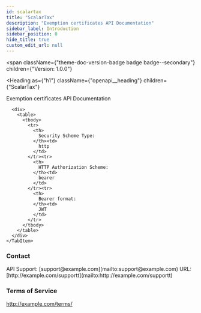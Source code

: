 ```yaml
---
id: scalartax
title: "ScalarTax"
description: "Exemption certificates API Documentation"
sidebar_label: Introduction
sidebar_position: 0
hide_title: true
custom_edit_url: null
---
```



<span
  className={"theme-doc-version-badge badge badge--secondary"}
  children={"Version: 1.0.0"}
>
</span>

<Heading
  as={"h1"}
  className={"openapi__heading"}
  children={"ScalarTax"}
>
</Heading>



Exemption certificates API Documentation

<div
  style={{"marginBottom":"2rem"}}
>
  <Heading
    id={"authentication"}
    as={"h2"}
    className={"openapi-tabs__heading"}
    children={"Authentication"}
  >
  </Heading><SchemaTabs
    className={"openapi-tabs__security-schemes"}
  >
    <TabItem
      label={"HTTP: Bearer Auth"}
      value={"BearerAuth"}
    >
      
      
      
      
      <div>
        <table>
          <tbody>
            <tr>
              <th>
                Security Scheme Type:
              </th><td>
                http
              </td>
            </tr><tr>
              <th>
                HTTP Authorization Scheme:
              </th><td>
                bearer
              </td>
            </tr><tr>
              <th>
                Bearer format:
              </th><td>
                JWT
              </td>
            </tr>
          </tbody>
        </table>
      </div>
    </TabItem>
  </SchemaTabs>
</div><div
  style={{"display":"flex","flexDirection":"column","marginBottom":"var(--ifm-paragraph-margin-bottom)"}}
>
  <h3
    style={{"marginBottom":"0.25rem"}}
  >
    Contact
  </h3><span>
    API Support: [support@example.com](mailto:support@example.com)
  </span><span>
    URL: [http://example.com/supportt](mailto:http://example.com/supportt)
  </span>
</div><div
  style={{"marginBottom":"var(--ifm-paragraph-margin-bottom)"}}
>
  <h3
    style={{"marginBottom":"0.25rem"}}
  >
    Terms of Service
  </h3><a
    href={"http://example.com/terms/"}
  >
    http://example.com/terms/
  </a>
</div>
      